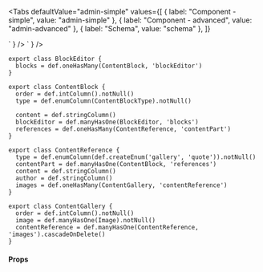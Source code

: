 
<Tabs
  defaultValue="admin-simple"
  values={[
    { label: "Component - simple", value: "admin-simple" },
    { label: "Component - advanced", value: "admin-advanced" },
    { label: "Schema", value: "schema" },
  ]}
>
  <TabItem value="admin-simple">
    <LiveCode
      entity="BlockEditor"
      code={
`<BlockEditor 
    contentField="content" 
    field="blocks" 
    label="Content" 
    sortableBy="order" 
/>`
}
    />
  </TabItem>
  <TabItem value="admin-advanced">
    <LiveCode
      entity="BlockEditor"
      code={
`<BlockEditor
    contentField="content"
    field="blocks"
    label="Content"
    size="small"
    sortableBy="order"
    referencesField="references"
    referenceDiscriminationField="type"
    blockButtons={[
      {
        discriminateBy: "gallery",
        blueprintIcon: "heat-grid",
        title: "Gallery",
      },
      {
        discriminateBy: "quote",
        blueprintIcon: "citation",
        title: "Quote",
      }
    ]}
    inlineButtons={[
        [
            RichEditor.buttons.bold,
            RichEditor.buttons.italic,
            RichEditor.buttons.underline,
            RichEditor.buttons.strikeThrough
        ],
        [
            RichEditor.buttons.headingOne,
            RichEditor.buttons.headingTwo,
            RichEditor.buttons.headingThree,
            RichEditor.buttons.headingFour,
         ],
         [
            RichEditor.buttons.unorderedList,
            RichEditor.buttons.orderedList,
         ]
    ]}
>
  <Block discriminateBy="gallery" label="Gallery">
    <ImageFileRepeater
      field="images"
      urlField="image.url"
      label={undefined}
      sortableBy="order"
    />
  </Block>
  <Block discriminateBy="quote" label="Quote">
    <TextAreaField field="content" label="Content" />
    <TextField field="author" label="Author" />
  </Block>
</BlockEditor>`
}
    />
  </TabItem>
  <TabItem value="schema">

```tsx
export class BlockEditor {
  blocks = def.oneHasMany(ContentBlock, 'blockEditor')
}

export class ContentBlock {
  order = def.intColumn().notNull()
  type = def.enumColumn(ContentBlockType).notNull()

  content = def.stringColumn()
  blockEditor = def.manyHasOne(BlockEditor, 'blocks')
  references = def.oneHasMany(ContentReference, 'contentPart')
}

export class ContentReference {
  type = def.enumColumn(def.createEnum('gallery', 'quote')).notNull()
  contentPart = def.manyHasOne(ContentBlock, 'references')
  content = def.stringColumn()
  author = def.stringColumn()
  images = def.oneHasMany(ContentGallery, 'contentReference')
}

export class ContentGallery {
  order = def.intColumn().notNull()
  image = def.manyHasOne(Image).notNull()
  contentReference = def.manyHasOne(ContentReference, 'images').cascadeOnDelete()
}
```

  </TabItem>
</Tabs>

#### Props

<PropsTable>
  <SharedProps.contentField required />
  <SharedProps.field required />
  <SharedProps.label required />
  <SharedProps.sortableBy required />
  <SharedProps.referencesField />
  <SharedProps.referenceDiscriminationField />
  <SharedProps.inlineButtons />
  <SharedProps.blockButtons />
  <SharedProps.augmentEditor />
</PropsTable>
